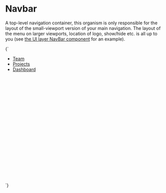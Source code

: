 
<Meta title="Organisms/Navbar" />

# Navbar

A top-level navigation container, this organism is only responsible for the layout of the small-viewport version of your main navigation. The layout of the menu on larger viewports, location of logo, show/hide etc. is all up to you (see [the UI layer NavBar component](/docs/ui-navigation-navbar--navbar) for an example).

<Canvas>
  <Story name="Navbar">
    {`
      <div style="min-height:25rem;">
        <div class="u-relative">
          <ul class="u-flex u-flex-col a-list-reset o-navbar u-padding-s u-bg--gray-80" id="navbar-1">
            <li class="u-margin-s-bottom">
              <a href="/" class="a-button a-button--nav-large" aria-current="page">Team</a>
            </li>
            <li class="u-margin-s-bottom">
              <a href="/" class="a-button a-button--nav-large">Projects</a>
            </li>
            <li class="u-margin-s-bottom">
              <a href="/" class="a-button a-button--nav-large">Dashboard</a>
            </li>
          </ul>
        </div>
      </div>
    `}
  </Story>
</Canvas>
